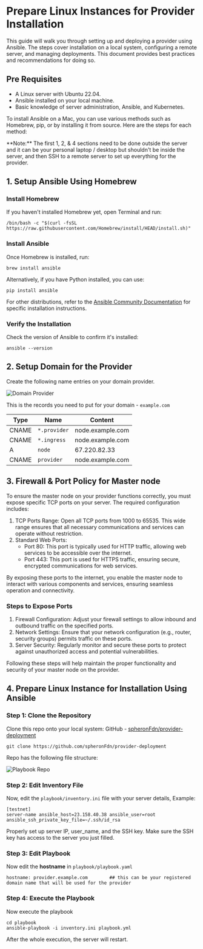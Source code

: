 
# Prepare Linux Instances for Provider Installation

This guide will walk you through setting up and deploying a provider using Ansible. The steps cover installation on a local system, configuring a remote server, and managing deployments. This document provides best practices and recommendations for doing so.

## Pre Requisites

- A Linux server with Ubuntu 22.04.
- Ansible installed on your local machine.
- Basic knowledge of server administration, Ansible, and Kubernetes.

To install Ansible on a Mac, you can use various methods such as Homebrew, pip, or by installing it from source. Here are the steps for each method:

<Callout type="warning">
**Note:** The first 1, 2, & 4 sections need to be done outside the server and it can be your personal laptop / desktop but shouldn't be inside the server, and then SSH to a remote server to set up everything for the provider.
</Callout>


## 1. Setup Ansible Using Homebrew

### Install Homebrew 
If you haven't installed Homebrew yet, open Terminal and run:

```
/bin/bash -c "$(curl -fsSL https://raw.githubusercontent.com/Homebrew/install/HEAD/install.sh)"
```

### Install Ansible
Once Homebrew is installed, run:

```
brew install ansible
```
Alternatively, if you have Python installed, you can use:

```
pip install ansible
```

For other distributions, refer to the [Ansible Community Documentation](https://docs.ansible.com/ansible/latest/installation_guide/installation_distros.html) for specific installation instructions.

### Verify the Installation
Check the version of Ansible to confirm it's installed:

```
ansible --version
```

## 2. Setup Domain for the Provider

Create the following name entries on your domain provider.

![Domain Provider](assets/domain-provider.png)

This is the records you need to put for your domain - `example.com`

| Type | Name           | Content            |
|------|----------------|--------------------|
| CNAME| `*.provider`   | node.example.com   |
| CNAME| `*.ingress`    | node.example.com   |
| A    | `node`         | 67.220.82.33       |
| CNAME| `provider`     | node.example.com   |

## 3. Firewall & Port Policy for Master node

To ensure the master node on your provider functions correctly, you must expose specific TCP ports on your server. The required configuration includes:

1. TCP Ports Range: Open all TCP ports from 1000 to 65535. This wide range ensures that all necessary communications and services can operate without restriction.
2. Standard Web Ports:
    - Port 80: This port is typically used for HTTP traffic, allowing web services to be accessible over the internet.
    - Port 443: This port is used for HTTPS traffic, ensuring secure, encrypted communications for web services.

By exposing these ports to the internet, you enable the master node to interact with various components and services, ensuring seamless operation and connectivity.

### Steps to Expose Ports

1. Firewall Configuration: Adjust your firewall settings to allow inbound and outbound traffic on the specified ports.
2. Network Settings: Ensure that your network configuration (e.g., router, security groups) permits traffic on these ports.
3. Server Security: Regularly monitor and secure these ports to protect against unauthorized access and potential vulnerabilities.

Following these steps will help maintain the proper functionality and security of your master node on the provider.

## 4. Prepare Linux Instance for Installation Using Ansible

### Step 1: Clone the Repository
Clone this repo onto your local system: GitHub - [spheronFdn/provider-deployment](https://github.com/spheronFdn/provider-deployment)

```
git clone https://github.com/spheronFdn/provider-deployment
```
Repo has the following file structure: 

![Playbook Repo](assets/playbook-repo.png)

### Step 2: Edit Inventory File 

Now, edit the `playbook/inventory.ini` file with your server details, Example:

```
[testnet] 
server-name ansible_host=23.158.40.38 ansible_user=root ansible_ssh_private_key_file=~/.ssh/id_rsa
```

<Callout type="info">
Properly set up server IP, user_name, and the SSH key. Make sure the SSH key has access to the server you just filled.
</Callout>

### Step 3: Edit Playbook
Now edit the **hostname** in `playbook/playbook.yaml`

```
hostname: provider.example.com        ## this can be your registered domain name that will be used for the provider
```

### Step 4: Execute the Playbook
Now execute the playbook 

```
cd playbook
ansible-playbook -i inventory.ini playbook.yml
```
After the whole execution, the server will restart.


<Navigation name="Prepare Linux Instances" />
